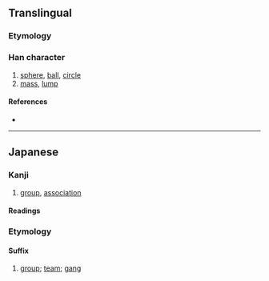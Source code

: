 {{character info/new}}
{{also|團|团}}
==Translingual==
{{Han simplified forms|團|団|团}}

===Etymology===
{{Han simp|團|f=專|t=寸}}

===Han character===
{{Han char|rn=31|rad=囗|as=03|sn=6|four=|canj=WDI|ids=⿴囗寸}}

# [[sphere]], [[ball]], [[circle]]
# [[mass]], [[lump]]

====References====
* {{Han ref|kx=0217.061|dkj=04703|dj=0444.090|hdz=10711.081|uh=56E3|ud=22243}}

----

==Japanese==
{{ja-kanji forms|団|團}}

===Kanji===
{{ja-kanji|grade=5|rs=囗03|kyu=團}}

# [[group]], [[association]]

====Readings====
{{ja-readings
|goon=だん
|kanon=たん
|toon=とん
|kun=かたまり-, まどか-, まる-い
|nanori=あつ, まろ
}}

===Etymology===
{{ja-kanjitab|だん|yomi=o}}
{{rfe|ja}}

====Suffix====
{{ja-pos|suffix|だん|kyu=團}}

# [[group]]; [[team]]; [[gang]]
#:{{ja-usex|銀%河'''団'''|ぎん%が'''だん'''|a [[galaxy cluster]]}}
#:{{ja-usex|ロケット'''団'''|^ロケット-'''だん'''|{{w|Team Rocket}}}}
#:{{ux|ja|CLAMP学園探偵'''団'''|tr=Kuranpu Gakuen Tantei'''dan'''|{{w|Clamp School Detectives|Clamp Academy Detectives}}}}